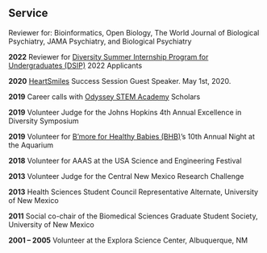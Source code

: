 ###
###
&nbsp;


## Service
Reviewer for: Bioinformatics, Open Biology, The World Journal of Biological Psychiatry, JAMA Psychiatry, and Biological Psychiatry

**2022**        Reviewer for [Diversity Summer Internship Program for Undergraduates (DSIP)](https://publichealth.jhu.edu/about/inclusion-diversity-anti-racism-and-equity-idare/diversity-summer-internship-program-for-undergraduates) 2022 Applicants

**2020**        [HeartSmiles](https://www.heartsmilesmd.com/) Success Session Guest Speaker. May 1st, 2020.

**2019**        Career calls with [Odyssey STEM Academy](https://odyssey.pusdschools.net/) Scholars

**2019**       Volunteer Judge for the Johns Hopkins 4th Annual Excellence in Diversity Symposium

**2019**        Volunteer for [B'more for Healthy Babies (BHB)](https://www.healthybabiesbaltimore.com/)'s 10th Annual Night at the Aquarium

**2018**		Volunteer for AAAS at the USA Science and Engineering Festival

**2013**     	Volunteer Judge for the	Central New Mexico Research Challenge 

**2013**		Health Sciences Student Council Representative Alternate, University of New Mexico

**2011**     		Social co-chair of the Biomedical Sciences Graduate Student Society, University of New 
Mexico

**2001 – 2005**	Volunteer at the Explora Science Center, Albuquerque, NM
